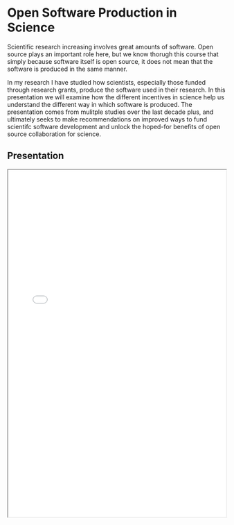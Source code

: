 # Open Software Production in Science {#sec-scisoft}


Scientific research increasing involves great amounts of software.  Open source plays an important role here, but we know thorugh this course that simply because software itself is open source, it does not mean that the software is produced in the same manner.

In my research I have studied how scientists, especially those funded through research grants, produce the software used in their research.  In this presentation we will examine how the different incentives in science help us understand the different way in which software is produced. The presentation comes from mulitple studies over the last decade plus, and ultimately seeks to make recommendations on improved ways to fund scientifc software development and unlock the hoped-for benefits of open source collaboration for science.

## Presentation

<iframe width="100%" height="800" src="images/Howison_SciSoft_OSSD_Class.pdf"></iframe>